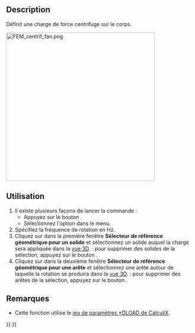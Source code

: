 <languages/>

{{Docnav/fr
|[[FEM_ConstraintPressure/fr|Charge de pression]]
|[[FEM_ConstraintSelfWeight/fr|Charge de gravité]]
|[[FEM_Workbench/fr|Atelier FEM]]
|IconL=FEM_ConstraintPressure.svg
|IconR=FEM_ConstraintSelfWeight.svg
|IconC=Workbench_FEM.svg
}}

{{GuiCommandContainer
{{GuiCommand/fr
|Name=FEM ConstraintCentrif
|Name/fr=FEM Charge centrifuge
|MenuLocation=Modèle → Conditions limites et charges mécaniques → Charge centrifuge
|Workbenches=[[FEM_Workbench/fr|FEM]]
|Shortcut=
|Version=0.20
|SeeAlso=
}}
{{GuiCommandFemInfo
|Solvers=CalculiX
}}
}}

==Description==

Définit une charge de force centrifuge sur le corps.

[[Image:FEM_centrif_fan.png|400px]]
{{Caption|Ventilateur soumis à une charge de force centrifuge}}

<span id="Usage"></span>
==Utilisation==

# Il existe plusieurs façons de lancer la commande :
#* Appuyez sur le bouton {{Button|[[Image:FEM_ConstraintCentrif.svg|16px]] [[FEM_ConstraintCentrif/fr|Charge centrifuge]]}}.
#* Sélectionnez l'option {{MenuCommand|Modèle → Conditions limites et charges mécaniques → [[Image:FEM_ConstraintCentrif.svg|16px]] Charge centrifuge}} dans le menu.
# Spécifiez la fréquence de rotation en Hz.
# Cliquez sur {{Button|Ajouter}} dans la première fenêtre '''Sélecteur de référence géométrique pour un solide''' et sélectionnez un solide auquel la charge sera appliquée dans la [[3D_view/fr|vue 3D]]. {{Version/fr|1.1}} : pour supprimer des solides de la sélection, appuyez sur le bouton {{Button|Supprimer}}.
# Cliquez sur {{Button|Ajouter}} dans la deuxième fenêtre '''Sélecteur de référence géométrique pour une arête''' et sélectionnez une arête autour de laquelle la rotation se produira dans la [[3D_view/fr|vue 3D]]. {{Version/fr|1.1}} : pour supprimer des arêtes de la sélection, appuyez sur le bouton {{Button|Supprimer}}.

<span id="Notes"></span>
==Remarques==

* Cette fonction utilise le [https://web.mit.edu/calculix_v2.7/CalculiX/ccx_2.7/doc/ccx/node190.html jeu de paramètres *DLOAD de CalculiX].


{{Docnav/fr
|[[FEM_ConstraintPressure/fr|Charge de pression]]
|[[FEM_ConstraintSelfWeight/fr|Charge de gravité]]
|[[FEM_Workbench/fr|Atelier FEM]]
|IconL=FEM_ConstraintPressure.svg
|IconR=FEM_ConstraintSelfWeight.svg
|IconC=Workbench_FEM.svg
}}

{{FEM_Tools_navi{{#translation:}}}}
{{Userdocnavi{{#translation:}}}}